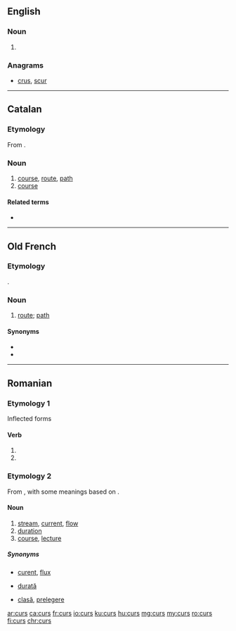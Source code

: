 ==English==

===Noun===
{{head|en|noun plural form}}

# {{plural of|cur|lang=en}}

===Anagrams===
* [[crus#English|crus]], [[scur#English|scur]]

----

==Catalan==

===Etymology===
From {{etyl|la|ca}} {{m|la|cursus}}.

===Noun===
{{ca-noun|m}}

# [[course]], [[route]], [[path]]
# [[course]] {{gloss|learning program}}

====Related terms====
* {{l|ca|cursar}}

----

==Old French==

===Etymology===
{{etyl|la|fro}} {{m|la|cursus}}.

===Noun===
{{fro-noun|m}}

# [[route]]; [[path]]

====Synonyms====
* {{l|fro|route}}
* {{l|fro|voie}}

----

==Romanian==

===Etymology 1===
Inflected forms

====Verb====
{{head|ro|past participle}}

# {{past participle of|curge|lang=ro|nocat=1}}
# {{past participle of|cure|lang=ro|nocat=1}}

===Etymology 2===
From {{etyl|la|ro}} {{m|la|cursus}}, with some meanings based on {{etyl|fr|ro}} {{m|fr|cours}}.

====Noun====
{{ro-noun|n|cursuri}}

# [[stream]], [[current]], [[flow]]
# [[duration]]
# [[course]], [[lecture]]

=====Synonyms=====
* {{sense|stream|current}} [[curent]], [[flux]]
* {{sense|duration}} [[durată]]
* {{sense|course}} [[clasă]], [[prelegere]]

[[ar:curs]]
[[ca:curs]]
[[fr:curs]]
[[io:curs]]
[[ku:curs]]
[[hu:curs]]
[[mg:curs]]
[[my:curs]]
[[ro:curs]]
[[fi:curs]]
[[chr:curs]]